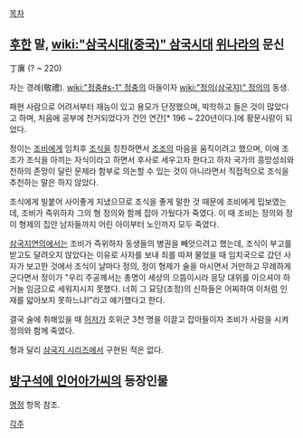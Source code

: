 [[목차]]
== [[후한]] 말, [[wiki:"삼국시대(중국)" 삼국시대]] [[위]]나라의 문신 ==
丁廙
(? ~ 220)

자는 경례(敬禮). [[wiki:"정충#s-1" 정충]]의 아들이자 [[wiki:"정의(삼국지)" 정의]]의 동생.

패현 사람으로 어려서부터 재능이 있고 용모가 단정했으며, 박학하고 들은 것이 많았다고 하며, 처음에 공부에 천거되었다가 건안 연간[* 196 ~ 220년이다.]에 황문시랑이 되었다.

정이는 [[조비]]에게 임치후 [[조식]]을 칭찬하면서 [[조조]]의 마음을 움직이려고 했으며, 이에 조조가 조식을 아끼는 자식이라고 하면서 후사로 세우고자 한다고 하자 국가의 흥망성쇠와 천하의 존망이 달린 문제라 함부로 의논할 수 있는 것이 아니라면서 직접적으로 조식을 추천하는 말은 하지 않았다.

조식에게 빌붙어 사이좋게 지냈으므로 조식을 좋게 말한 것 때문에 조비에게 밉보였는데, 조비가 즉위하자 그의 형 정의와 함께 잡아 가뒀다가 죽였다. 이 때 조비는 정의와 정이 형제의 집안 남자들까지 어린 아이부터 노인까지 모두 죽였다.

[[삼국지연의]]에서는 조비가 즉위하자 동생들의 병권을 빼앗으려고 했는데, 조식이 부고를 받고도 달려오지 않았다는 이유로 사자를 보내 죄를 따져 물었을 때 임치국으로 갔던 사자가 보고한 것에서 조식이 날마다 정의, 정이 형제가 술을 마시면서 거만하고 무례하게 군다면서 정이가 "우리 주공께서는 총명이 세상의 으뜸이시라 응당 대위를 이으셔야 하거늘 임금으로 세워지시지 못했다. 너희 그 묘당(조정)의 신하들은 어찌하여 이처럼 인재를 앏아보지 못하느냐!"라고 얘기했다고 한다.

결국 술에 취해있을 때 [[허저]]가 호위군 3천 명을 이끌고 잡아들이자 조비가 사람을 시켜 정의와 함께 죽였다.

형과 달리 [[삼국지 시리즈]]에서 구현된 적은 없다.

== [[방구석에 인어아가씨]]의 등장인물 ==
[[명정]] 항목 참조.

[[각주]]
